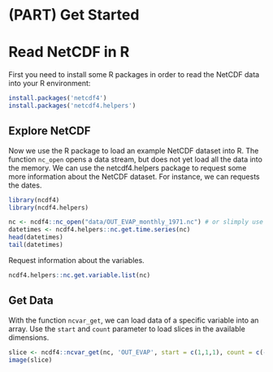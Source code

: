 \mainmatter

# (PART) Get Started {-}

# Read NetCDF in R {#intro-read}

First you need to install some R packages in order to read the NetCDF data into your R environment:

```r
install.packages('netcdf4')
install.packages('netcdf4.helpers')
```

## Explore NetCDF {#intro-read-explore}

Now we use the R package to load an example NetCDF dataset into R. The function `nc_open` opens a data stream, but does not yet load all the data into the memory. We can use the netcdf4.helpers package to request some more information about the NetCDF dataset. For instance, we can requests the dates.

```r
library(ncdf4)
library(ncdf4.helpers)

nc <- ncdf4::nc_open("data/OUT_EVAP_monthly_1971.nc") # or slimply use nc_open()
datetimes <- ncdf4.helpers::nc.get.time.series(nc)
head(datetimes)
tail(datetimes)
```

Request information about the variables.

```r
ncdf4.helpers::nc.get.variable.list(nc)
```

## Get Data {#intro-read-data}

With the function `ncvar_get`, we can load data of a specific variable into an array. Use the `start` and `count` parameter to load slices in the available dimensions. 

```r

slice <- ncdf4::ncvar_get(nc, 'OUT_EVAP', start = c(1,1,1), count = c(-1,-1,1))
image(slice)
```

